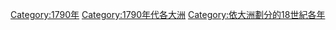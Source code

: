 [[Category:1790年|Category:1790年]]
[[Category:1790年代各大洲|Category:1790年代各大洲]]
[[Category:依大洲劃分的18世紀各年|Category:依大洲劃分的18世紀各年]]